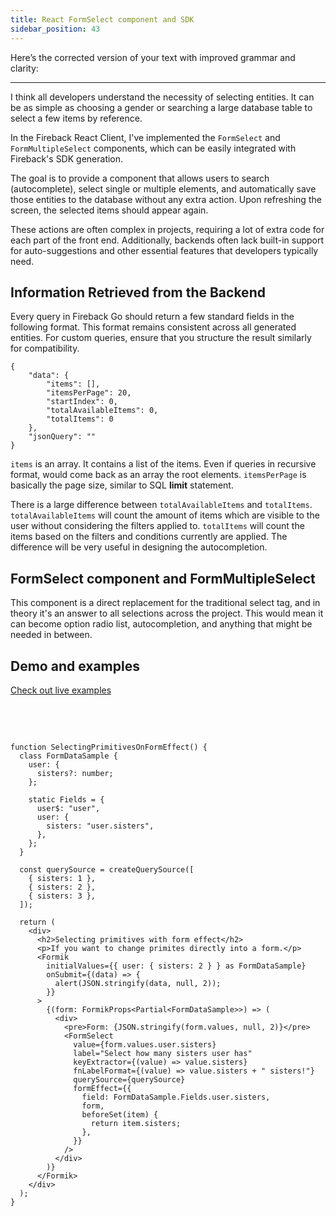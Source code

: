```yaml
---
title: React FormSelect component and SDK
sidebar_position: 43
---
```

Here’s the corrected version of your text with improved grammar and clarity:

---

I think all developers understand the necessity of selecting entities. It can be as simple as choosing a gender or searching a large database table to select a few items by reference.

In the Fireback React Client, I've implemented the `FormSelect` and `FormMultipleSelect` components, which can be easily integrated with Fireback's SDK generation.

The goal is to provide a component that allows users to search (autocomplete), select single or multiple elements, and automatically save those entities to the database without any extra action. Upon refreshing the screen, the selected items should appear again.

These actions are often complex in projects, requiring a lot of extra code for each part of the front end. Additionally, backends often lack built-in support for auto-suggestions and other essential features that developers typically need.

## Information Retrieved from the Backend

Every query in Fireback Go should return a few standard fields in the following format. This format remains consistent across all generated entities. For custom queries, ensure that you structure the result similarly for compatibility.

```
{
    "data": {
        "items": [],
        "itemsPerPage": 20,
        "startIndex": 0,
        "totalAvailableItems": 0,
        "totalItems": 0
    },
    "jsonQuery": ""
}
```

`items` is an array. It contains a list of the items. Even if queries in recursive format,
would come back as an array the root elements. `itemsPerPage` is basically the page size,
similar to SQL **limit** statement.

There is a large difference between `totalAvailableItems` and `totalItems`.
`totalAvailableItems` will count the amount of items which are visible to the user without considering
the filters applied to. `totalItems` will count the items based on the filters and conditions
currently are applied. The difference will be very useful in designing the autocompletion.

## FormSelect component and FormMultipleSelect

This component is a direct replacement for the traditional select tag, and in theory it's an answer
to all selections across the project. This would mean it can become option radio list, autocompletion,
and anything that might be needed in between.

## Demo and examples

<a href="https://torabian.github.io/fireback/demo/#/en/demo/form-select" target="_blank">Check out live examples</a>

<br />
<br />

```tsx

function SelectingPrimitivesOnFormEffect() {
  class FormDataSample {
    user: {
      sisters?: number;
    };

    static Fields = {
      user$: "user",
      user: {
        sisters: "user.sisters",
      },
    };
  }

  const querySource = createQuerySource([
    { sisters: 1 },
    { sisters: 2 },
    { sisters: 3 },
  ]);

  return (
    <div>
      <h2>Selecting primitives with form effect</h2>
      <p>If you want to change primites directly into a form.</p>
      <Formik
        initialValues={{ user: { sisters: 2 } } as FormDataSample}
        onSubmit={(data) => {
          alert(JSON.stringify(data, null, 2));
        }}
      >
        {(form: FormikProps<Partial<FormDataSample>>) => (
          <div>
            <pre>Form: {JSON.stringify(form.values, null, 2)}</pre>
            <FormSelect
              value={form.values.user.sisters}
              label="Select how many sisters user has"
              keyExtractor={(value) => value.sisters}
              fnLabelFormat={(value) => value.sisters + " sisters!"}
              querySource={querySource}
              formEffect={{
                field: FormDataSample.Fields.user.sisters,
                form,
                beforeSet(item) {
                  return item.sisters;
                },
              }}
            />
          </div>
        )}
      </Formik>
    </div>
  );
}
```
